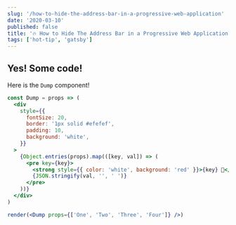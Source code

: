 ```yaml
---
slug: '/how-to-hide-the-address-bar-in-a-progressive-web-application'
date: '2020-03-10'
published: false
title: '🔥 How to Hide The Address Bar in a Progressive Web Application'
tags: ['hot-tip', 'gatsby']
---
```


## Yes! Some code!

Here is the `Dump` component!

```jsx react-live
const Dump = props => (
  <div
    style={{
      fontSize: 20,
      border: '1px solid #efefef',
      padding: 10,
      background: 'white',
    }}
  >
    {Object.entries(props).map(([key, val]) => (
      <pre key={key}>
        <strong style={{ color: 'white', background: 'red' }}>{key} 💩</strong>
        {JSON.stringify(val, '', ' ')}
      </pre>
    ))}
  </div>
)

render(<Dump props={['One', 'Two', 'Three', 'Four']} />)
```
